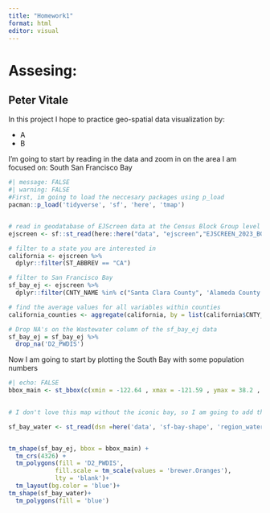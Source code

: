 ```yaml
---
title: "Homework1"
format: html
editor: visual
---
```

# Assesing: 
## Peter Vitale

In this project I hope to practice geo-spatial data visualization by:

 -  A
 -  B

I'm going to start by reading in the data and zoom in on the area I am focused on: South San Francisco Bay 

```r
#| message: FALSE
#| warning: FALSE
#First, im going to load the neccesary packages using p_load
pacman::p_load('tidyverse', 'sf', 'here', 'tmap')


# read in geodatabase of EJScreen data at the Census Block Group level
ejscreen <- sf::st_read(here::here("data", "ejscreen","EJSCREEN_2023_BG_StatePct_with_AS_CNMI_GU_VI.gdb")) 

# filter to a state you are interested in
california <- ejscreen %>%
  dplyr::filter(ST_ABBREV == "CA") 

# filter to San Francisco Bay 
sf_bay_ej <- ejscreen %>%
  dplyr::filter(CNTY_NAME %in% c("Santa Clara County", 'Alameda County', 'Contra Costa County' , 'Marin County', 'Napa County', 'San Francisco County' , 'San Mateo County', 'Solano County', 'Sonoma County'))

# find the average values for all variables within counties
california_counties <- aggregate(california, by = list(california$CNTY_NAME), FUN = mean)

# Drop NA's on the Wastewater column of the sf_bay_ej data
sf_bay_ej = sf_bay_ej %>% 
  drop_na('D2_PWDIS')


```

Now I am going to start by plotting the South Bay with some population numbers

```r
#| echo: FALSE
bbox_main <- st_bbox(c(xmin = -122.64 , xmax = -121.59 , ymax = 38.2 , ymin = 37.19), crs = 4326) # This sets the bounding box and crs which aid in the view of the San Francisco Bay 
		

# I don't love this map without the iconic bay, so I am going to add the water

sf_bay_water <- st_read(dsn =here('data', 'sf-bay-shape', 'region_water_area.shp'))


tm_shape(sf_bay_ej, bbox = bbox_main) +
  tm_crs(4326) +
  tm_polygons(fill = 'D2_PWDIS',
             fill.scale = tm_scale(values = 'brewer.Oranges'),
             lty = 'blank')+
  tm_layout(bg.color = 'blue')+
tm_shape(sf_bay_water)+
  tm_polygons(fill = 'blue')

  
```



